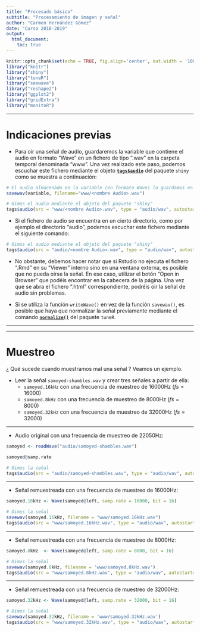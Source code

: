 ---
title: "Procesado básico"
subtitle: "Procesamiento de imagen y señal"
author: "Carmen Hernández Gómez"
date: "Curso 2018-2019"
output: 
  html_document:
    toc: true
---

```{r setup, include=FALSE}
knitr::opts_chunk$set(echo = TRUE, fig.align='center', out.width = '100%')
library("knitr")
library("shiny")
library("tuneR")
library("seewave")
library("reshape2")
library("ggplot2")
library("gridExtra")
library("monitoR")
```

---------------------------------------

# Indicaciones previas

* Para oir una señal de audio, guardaremos la variable que contiene el audio en formato "Wave" en un fichero de tipo ".wav" en la carpeta temporal denominada "www". Una vez realizado este paso, podemos escuchar este fichero mediante el objeto [**`tags$audio`**](https://shiny.rstudio.com/articles/tag-glossary.html) del paquete `shiny` como se muestra a continuación:

```{r, eval=FALSE}
# El audio almacenado en la variable (en formato Wave) lo guardamos en la carpeta temporal llamada "www" en un fichero de tipo ".wav"
savewav(variable, filename="www/<nombre Audio>.wav")

# Oimos el audio mediante el objeto del paquete "shiny"
tags$audio(src = "www/<nombre Audio>.wav", type = "audio/wav", autostart="false", controls = NA)
```

* Si el fichero de audio se encuentra en un cierto directorio, como por ejemplo el directorio "audio", podemos escuchar este fichero mediante el siguiente comando:
```{r, eval=FALSE}
# Oimos el audio mediante el objeto del paquete "shiny"
tags$audio(src = "audio/<nombre Audio>.wav", type = "audio/wav", autostart="false", controls = NA)

```

* No obstante, debemos hacer notar que si Rstudio no ejecuta el fichero ".Rmd" en su "Viewer" interno sino en una ventana externa, es posible que no pueda oirse la señal. En ese caso, utilizar el botón "Open in Browser" que podéis encontrar en la cabecera de la página. Una vez que se abra el fichero ".html" correspondiente, podréis oir la señal de audio sin problemas.

* Si se utiliza la función `writeWave()` en vez de la función `savewav()`, es posible que haya que normalizar la señal previamente mediante el comando [**`normalize()`**](https://www.rdocumentation.org/packages/tuneR/versions/1.3.3/topics/normalize-methods) del paquete `tuneR`.

---------------------------------------


---------------------------------------

# Muestreo

¿ Qué sucede cuando muestramos mal una señal ? Veamos un ejemplo.

  * Leer la señal `samoyed-shambles.wav` y crear tres señales a partir de ella:
    + `samoyed.16kHz` con una frecuencia de muestreo de 16000Hz ($fs = 16000$)
    + `samoyed.8kHz` con una frecuencia de muestreo de 8000Hz ($fs = 8000$)
    + `samoyed.32kHz` con una frecuencia de muestreo de 32000Hz ($fs = 32000$)

---------------------------------------

  * Audio original con una frecuencia de muestreo de 22050Hz:

```{r}
samoyed <- readWave("audio/samoyed-shambles.wav")

samoyed@samp.rate

# Oimos la señal
tags$audio(src = "audio/samoyed-shambles.wav", type = "audio/wav", autostart="false", controls = NA)
```

---------------------------------------

  * Señal remuestreada con una frecuencia de muestreo de 16000Hz: 

```{r}
samoyed.16kHz <- Wave(samoyed@left, samp.rate = 16000, bit = 16)

# Oimos la señal
savewav(samoyed.16kHz, filename = "www/samoyed.16kHz.wav")
tags$audio(src = "www/samoyed.16kHz.wav", type = "audio/wav", autostart="false", controls = NA)
```

---------------------------------------

  * Señal remuestreada con una frecuencia de muestreo de 8000Hz: 

```{r}
samoyed.8kHz  <- Wave(samoyed@left, samp.rate = 8000, bit = 16)

# Oimos la señal
savewav(samoyed.8kHz, filename = 'www/samoyed.8kHz.wav')
tags$audio(src = "www/samoyed.8kHz.wav", type = "audio/wav", autostart="false", controls = NA)
```

---------------------------------------

  * Señal remuestreada con una frecuencia de muestreo de 32000Hz: 

```{r}
samoyed.32kHz <- Wave(samoyed@left, samp.rate = 32000, bit = 16)

# Oimos la señal
savewav(samoyed.32kHz, filename = 'www/samoyed.32kHz.wav')
tags$audio(src = "www/samoyed.32kHz.wav", type = "audio/wav", autostart="false", controls = NA)
```

